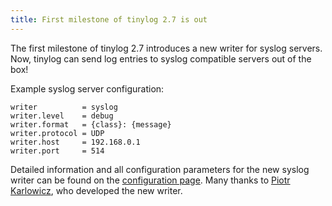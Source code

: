 ```yaml
---
title: First milestone of tinylog 2.7 is out
---
```


The first milestone of tinylog 2.7 introduces a new writer for syslog servers. Now, tinylog can send log entries to syslog compatible servers out of the box!

Example syslog server configuration:

```properties
writer          = syslog
writer.level    = debug
writer.format   = {class}: {message}
writer.protocol = UDP
writer.host     = 192.168.0.1
writer.port     = 514
```

Detailed information and all configuration parameters for the new syslog writer can be found on the [configuration page](/configuration/#syslog-writer). Many thanks to [Piotr Karlowicz](https://github.com/pkarlowicz), who developed the new writer.
